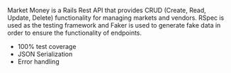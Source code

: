 Market Money is a Rails Rest API that provides CRUD (Create, Read, Update, Delete) 
functionality for managing markets and vendors. RSpec is used as the testing framework 
and Faker is used to generate fake data in order to ensure the functionality of endpoints.

- 100% test coverage
- JSON Serialization
- Error handling
